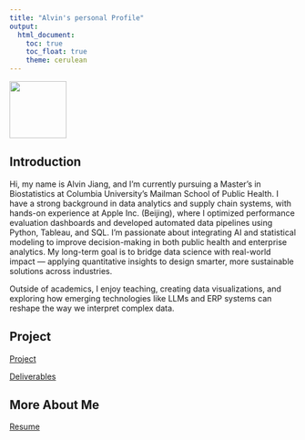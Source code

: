 ```yaml
---
title: "Alvin's personal Profile"
output: 
  html_document:
    toc: true
    toc_float: true
    theme: cerulean
---
```

![](image/885KB copy.PNG){width=100px} <br>

## Introduction
Hi, my name is Alvin Jiang, and I’m currently pursuing a Master’s in Biostatistics at Columbia University’s Mailman School of Public Health. I have a strong background in data analytics and supply chain systems, with hands-on experience at Apple Inc. (Beijing), where I optimized performance evaluation dashboards and developed automated data pipelines using Python, Tableau, and SQL. I’m passionate about integrating AI and statistical modeling to improve decision-making in both public health and enterprise analytics. My long-term goal is to bridge data science with real-world impact — applying quantitative insights to design smarter, more sustainable solutions across industries.

Outside of academics, I enjoy teaching, creating data visualizations, and exploring how emerging technologies like LLMs and ERP systems can reshape the way we interpret complex data.

## Project

[Project](Project.html)

[Deliverables](Dashboard.html)

## More About Me

[Resume](about.html)